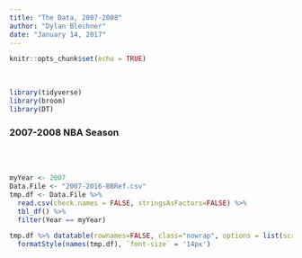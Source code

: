 ```yaml
---
title: "The Data, 2007-2008"
author: "Dylan Blechner"
date: "January 14, 2017"
---
```


```r
knitr::opts_chunk$set(echo = TRUE)
```
<br>

```r
library(tidyverse)
library(broom)
library(DT)
```

### 2007-2008 NBA Season
<br><br>
```r
myYear <- 2007
Data.File <- "2007-2016-BBRef.csv"
tmp.df <- Data.File %>%
  read.csv(check.names = FALSE, stringsAsFactors=FALSE) %>%
  tbl_df() %>%
  filter(Year == myYear)

tmp.df %>% datatable(rownames=FALSE, class="nowrap", options = list(scrollX=TRUE)) %>% 
  formatStyle(names(tmp.df), `font-size` = '14px')
```
<br><br>

